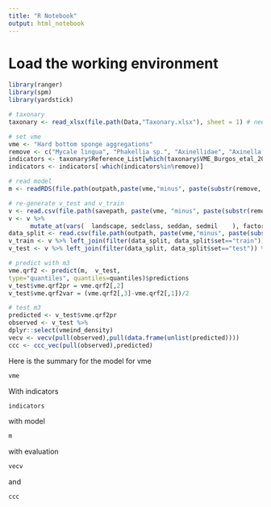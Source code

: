 ```yaml
---
title: "R Notebook"
output: html_notebook
---
```


# Load the working environment
```r
library(ranger)
library(spm)
library(yardstick)

# taxonary
taxonary <- read_xlsx(file.path(Data,"Taxonary.xlsx"), sheet = 1) # needs to be closed

# set vme
vme <- "Hard bottom sponge aggregations"
remove <- c("Mycale lingua", "Phakellia sp.", "Axinellidae", "Axinella infundibuliformis")
indicators <- taxonary$Reference_List[which(taxonary$VME_Burgos_etal_2020==vme)]
indicators <- indicators[-which(indicators%in%remove)]

# read model
m <- readRDS(file.path(outpath,paste(vme,"minus", paste(substr(remove, 1,7), collapse=", "), "model.rda" )))

# re-generate v_test and v_train
v <- read.csv(file.path(savepath, paste(vme, "minus", paste(substr(remove, 1,7), collapse=", "), "v.csv", collapse=" ")))
v <- v %>% 
      mutate_at(vars(  landscape, sedclass, seddan, sedmil    ), factor)
data_split <- read.csv(file.path(outpath, paste(vme,"minus", paste(substr(remove, 1,7), collapse=", "), "data split.csv")))
v_train <- v %>% left_join(filter(data_split, data_split$set=="train")) %>% filter(!is.na(set))
v_test <- v %>% left_join(filter(data_split, data_split$set=="test")) %>% filter(!is.na(set))

# predict with m3
vme.qrf2 <- predict(m,  v_test,
type="quantiles", quantiles=quantiles)$predictions
v_test$vme.qrf2pr = vme.qrf2[,2]
v_test$vme.qrf2var = (vme.qrf2[,3]-vme.qrf2[,1])/2

# test m3
predicted <- v_test$vme.qrf2pr
observed <- v_test %>%
dplyr::select(vmeind_density)
vecv <- vecv(pull(observed),pull(data.frame(unlist(predicted))))
ccc <- ccc_vec(pull(observed),predicted)

```

Here is the summary for the model for vme 

```r
vme
```

With indicators
```r
indicators
```

with model
```r
m
```

with evaluation
```r
vecv
```
and
```r
ccc
```


